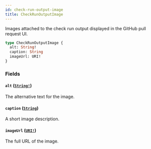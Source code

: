 ```yaml
---
id: check-run-output-image
title: CheckRunOutputImage
---
```


Images attached to the check run output displayed in the GitHub pull request UI.

```graphql
type CheckRunOutputImage {
  alt: String!
  caption: String
  imageUrl: URI!
}
```

### Fields

#### `alt` ([`String!`](/docs/api/scalars/string))

The alternative text for the image.

#### `caption` ([`String`](/docs/api/scalars/string))

A short image description.

#### `imageUrl` ([`URI!`](/docs/api/scalars/uri))

The full URL of the image.
